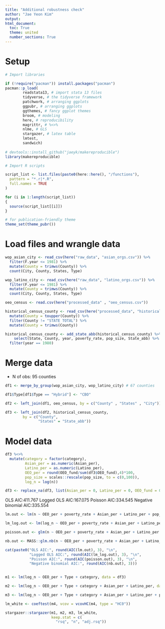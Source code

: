 ```yaml
---
title: "Additional robustness check"
author: "Jae Yeon Kim"
output:
html_document:
  toc: True
  theme: united
  number_sections: True
---
```


# Setup 

```r

# Import libraries 

if (!require("pacman")) install.packages("pacman")
pacman::p_load(
        readstata13, # import stata 13 files 
        tidyverse, # the tidyverse framework
        patchwork, # arranging ggplots 
        ggpubr, # arranging ggplots 
        ggthemes, # fancy ggplot themes
        broom, # modeling
        here, # reproducibility 
        magrittr, # %<>%
        nlme, # GLS
        stargazer, # latex table 
        lmtest,
        sandwich)
  
# devtools::install_github("jaeyk/makereproducible")
library(makereproducible)

# Import R scripts

script_list <- list.files(paste0(here::here(), "/functions"),
  pattern = "*.r|*.R",
  full.names = TRUE
)

for (i in 1:length(script_list))
{
  source(script_list[[i]])
}

# for publication-friendly theme
theme_set(theme_pubr())

```
# Load files and wrangle data 

```r

wop_asian_city <- read_csv(here("raw_data", "asian_orgs.csv")) %>%
  filter(F.year <= 1981) %>%
  mutate(County = trimws(County)) %>%
  count(City, County, States, Type) 

wop_latino_city <- read_csv(here("raw_data", "latino_orgs.csv")) %>%
  filter(F.year <= 1981) %>%
  mutate(County = trimws(County)) %>%
  count(City, County, States, Type) 

oeo_census <- read.csv(here("processed_data" , "oeo_census.csv"))

historical_census_county <- read_csv(here("processed_data", "historical_census_county.csv")) %>%
  mutate(County = toupper(County)) %>%
  filter(County != "STATE TOTAL") %>%
  mutate(County = trimws(County)) 

historical_census_county <- add_state_abb(historical_census_county) %>%
    select(State, County, year, poverty_rate, pop_size, State_abb) %>%
  filter(year == 1980)

```

# Merge data

- N of obs: 95 counties 

```r

df1 <- merge_by_group(wop_asian_city, wop_latino_city) # 67 counties 

df1$Type[df1$Type == "Hybrid"] <- "CBO"

df2 <- left_join(df1, oeo_census, by = c("County" , "States" , "City"))

df3 <- left_join(df2, historical_census_county, 
        by = c("County",
               "States" = "State_abb"))

```

# Model data 

```r

df3 %<>%
  mutate(category = factor(category),
         Asian_per = as.numeric(Asian_per),
         Latino_per = as.numeric(Latino_per),
         OEO_per = round(OEO_fund/sum(df3$OEO_fund),4)*100,
         pop_size = scales::rescale(pop_size, to = c(0,100)),
         log_n = log(n))

df3 <- replace_na(df3, list(Asian_per = 0, Latino_per = 0, OEO_fund = 0, OEO_per = 0, pop_size = 0, poverty_rate = 0))

```

OLS AIC:411.767
Logged OLS AIC:167.075
Poisson AIC:334.545
Negative binomial AIC:335.554

```r
lm.out <- lm(n ~ OEO_per + poverty_rate + Asian_per + Latino_per + pop_size + Type + category, data = df3)

lm_log.out <- lm(log_n ~ OEO_per + poverty_rate + Asian_per + Latino_per + pop_size + Type + category, data = df3)

poisson.out <- glm(n ~ OEO_per + poverty_rate + Asian_per + Latino_per + pop_size + Type + category, data = df3, family = "poisson")

nb.out <- MASS::glm.nb(n ~ OEO_per + poverty_rate + Asian_per + Latino_per + pop_size + Type + category, data = df3)

```

```r
cat(paste0("OLS AIC:", round(AIC(lm.out), 3), "\n",   
           "Logged OLS AIC:", round(AIC(lm_log.out), 3), "\n",
           "Poisson AIC:", round(AIC(poisson.out), 3), "\n",
           "Negative binomial AIC:", round(AIC(nb.out), 3)))
      
```
\begin{table}[!htbp] \centering 
  \caption{} 
  \label{} 
\begin{tabular}{@{\extracolsep{5pt}}lcccc} 
\\[-1.8ex]\hline 
\hline \\[-1.8ex] 
 & \multicolumn{4}{c}{\textit{Dependent variable:}} \\ 
\cline{2-5} 
\\[-1.8ex] & \multicolumn{3}{c}{log\_n} &   \\ 
\\[-1.8ex] & \multicolumn{3}{c}{\textit{OLS}} & \textit{coefficient} \\ 
 & \multicolumn{3}{c}{\textit{}} & \textit{test} \\ 
\\[-1.8ex] & (1) & (2) & (3) & (4)\\ 
\hline \\[-1.8ex] 
 OEO\_per & 0.141$^{**}$ & 0.138$^{**}$ & 0.134$^{**}$ & 0.134$^{*}$ \\ 
  & (0.059) & (0.058) & (0.059) & (0.070) \\ 
  & & & & \\ 
 TypeCBO & 0.177 & 0.207 & 0.233$^{*}$ & 0.233$^{*}$ \\ 
  & (0.135) & (0.136) & (0.140) & (0.129) \\ 
  & & & & \\ 
 categoryLatino & $-$0.270$^{**}$ & $-$0.215$^{**}$ & $-$0.238$^{**}$ & $-$0.238$^{*}$ \\ 
  & (0.104) & (0.108) & (0.111) & (0.124) \\ 
  & & & & \\ 
 Asian\_per &  & 0.011 & 0.011 & 0.011 \\ 
  &  & (0.007) & (0.007) & (0.013) \\ 
  & & & & \\ 
 Latino\_per &  & 0.003 & 0.008 & 0.008 \\ 
  &  & (0.005) & (0.007) & (0.007) \\ 
  & & & & \\ 
 poverty\_rate &  &  & $-$0.007 & $-$0.007 \\ 
  &  &  & (0.010) & (0.010) \\ 
  & & & & \\ 
 pop\_size &  &  & $-$0.002 & $-$0.002 \\ 
  &  &  & (0.002) & (0.002) \\ 
  & & & & \\ 
 Constant & 0.183 & 0.040 & 0.094 & 0.094 \\ 
  & (0.164) & (0.185) & (0.211) & (0.202) \\ 
  & & & & \\ 
\hline \\[-1.8ex] 
Observations & 111 & 111 & 111 &  \\ 
R$^{2}$ & 0.126 & 0.154 & 0.161 &  \\ 
Adjusted R$^{2}$ & 0.101 & 0.113 & 0.104 &  \\ 
\hline 
\hline \\[-1.8ex] 
\textit{Note:}  & \multicolumn{4}{r}{$^{*}$p$<$0.1; $^{**}$p$<$0.05; $^{***}$p$<$0.01} \\ 
\end{tabular} 
\end{table} 

```r

m1 <- lm(log_n ~ OEO_per + Type + category, data = df3)

m2 <- lm(log_n ~ OEO_per + Type + category + Asian_per + Latino_per, data = df3)

m3 <- lm(log_n ~ OEO_per + Type + category + Asian_per + Latino_per + poverty_rate + pop_size, data = df3)

lm_white <- coeftest(m4, vcov = vcovHC(m4, type = "HC0"))

stargazer::stargazer(m1, m2, m3, lm_white,
                     keep.stat = c(
                       "rsq", "n", "adj.rsq"))

```

